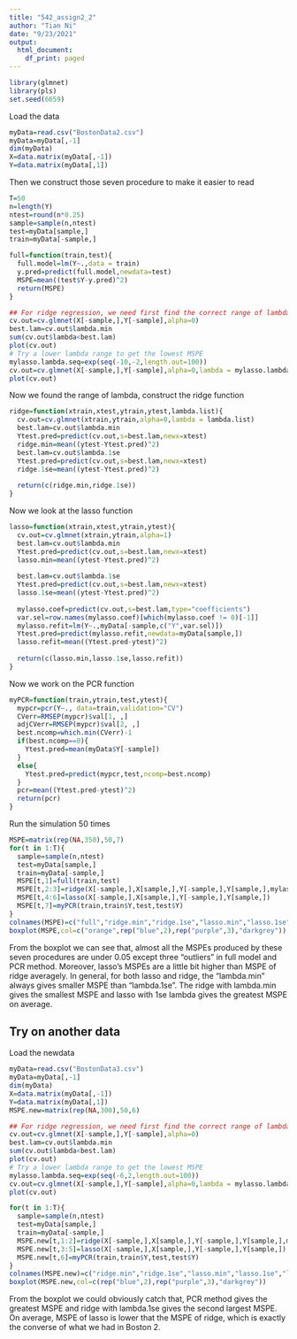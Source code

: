 ```yaml
---
title: "542_assign2_2"
author: "Tian Ni"
date: "9/23/2021"
output:
  html_document:
    df_print: paged
---
```


```r
library(glmnet)
library(pls)
set.seed(6659)
```

Load the data

```r
myData=read.csv("BostonData2.csv")
myData=myData[,-1]
dim(myData)
X=data.matrix(myData[,-1])
Y=data.matrix(myData[,1])
```

Then we construct those seven procedure to make it easier to read 

```r
T=50
n=length(Y)
ntest=round(n*0.25)
sample=sample(n,ntest)
test=myData[sample,]
train=myData[-sample,]
```

```r
full=function(train,test){
  full.model=lm(Y~.,data = train)
  y.pred=predict(full.model,newdata=test)
  MSPE=mean((test$Y-y.pred)^2)
  return(MSPE)
}
```

```r
## For ridge regression, we need first find the correct range of lambda
cv.out=cv.glmnet(X[-sample,],Y[-sample],alpha=0)
best.lam=cv.out$lambda.min
sum(cv.out$lambda<best.lam)
plot(cv.out)
# Try a lower lambda range to get the lowest MSPE
mylasso.lambda.seq=exp(seq(-10,-2,length.out=100))
cv.out=cv.glmnet(X[-sample,],Y[-sample],alpha=0,lambda = mylasso.lambda.seq) 
plot(cv.out)   
```

Now we found the range of lambda, construct the ridge function

```r
ridge=function(xtrain,xtest,ytrain,ytest,lambda.list){
  cv.out=cv.glmnet(xtrain,ytrain,alpha=0,lambda = lambda.list) 
  best.lam=cv.out$lambda.min
  Ytest.pred=predict(cv.out,s=best.lam,newx=xtest)
  ridge.min=mean((ytest-Ytest.pred)^2)
  best.lam=cv.out$lambda.1se
  Ytest.pred=predict(cv.out,s=best.lam,newx=xtest)
  ridge.1se=mean((ytest-Ytest.pred)^2)
  
  return(c(ridge.min,ridge.1se))
}
```

Now we look at the lasso function

```r
lasso=function(xtrain,xtest,ytrain,ytest){
  cv.out=cv.glmnet(xtrain,ytrain,alpha=1)
  best.lam=cv.out$lambda.min
  Ytest.pred=predict(cv.out,s=best.lam,newx=xtest)
  lasso.min=mean((ytest-Ytest.pred)^2)
  
  best.lam=cv.out$lambda.1se
  Ytest.pred=predict(cv.out,s=best.lam,newx=xtest)
  lasso.1se=mean((ytest-Ytest.pred)^2)
  
  mylasso.coef=predict(cv.out,s=best.lam,type="coefficients")
  var.sel=row.names(mylasso.coef)[which(mylasso.coef != 0)[-1]]
  mylasso.refit=lm(Y~.,myData[-sample,c("Y",var.sel)])
  Ytest.pred=predict(mylasso.refit,newdata=myData[sample,])
  lasso.refit=mean((Ytest.pred-ytest)^2)
  
  return(c(lasso.min,lasso.1se,lasso.refit))
}
```

Now we work on the PCR function

```r
myPCR=function(train,ytrain,test,ytest){
  mypcr=pcr(Y~., data=train,validation="CV")
  CVerr=RMSEP(mypcr)$val[1, ,]
  adjCVerr=RMSEP(mypcr)$val[2, ,]
  best.ncomp=which.min(CVerr)-1
  if(best.ncomp==0){
    Ytest.pred=mean(myData$Y[-sample])
  }
  else{
    Ytest.pred=predict(mypcr,test,ncomp=best.ncomp)
  }
  pcr=mean((Ytest.pred-ytest)^2)
  return(pcr)
}
```

Run the simulation 50 times

```r
MSPE=matrix(rep(NA,350),50,7)
for(t in 1:T){
  sample=sample(n,ntest)
  test=myData[sample,]
  train=myData[-sample,]
  MSPE[t,1]=full(train,test)
  MSPE[t,2:3]=ridge(X[-sample,],X[sample,],Y[-sample,],Y[sample,],mylasso.lambda.seq)
  MSPE[t,4:6]=lasso(X[-sample,],X[sample,],Y[-sample,],Y[sample,])
  MSPE[t,7]=myPCR(train,train$Y,test,test$Y)
}
colnames(MSPE)=c("full","ridge.min","ridge.1se","lasso.min","lasso.1se","lasso.refit","pcr")
boxplot(MSPE,col=c("orange",rep("blue",2),rep("purple",3),"darkgrey"))
```

From the boxplot we can see that, almost all the MSPEs produced by these seven procedures are under 0.05 except three "outliers" in full model and PCR method. Moreover, lasso's MSPEs are a little bit higher than MSPE of ridge averagely. In general, for both lasso and ridge, the "lambda.min" always gives smaller MSPE than "lambda.1se". The ridge with lambda.min gives the smallest MSPE and lasso with 1se lambda gives the greatest MSPE on average. 


Try on another data
--

Load the newdata

```r
myData=read.csv("BostonData3.csv")
myData=myData[,-1]
dim(myData)
X=data.matrix(myData[,-1])
Y=data.matrix(myData[,1])
MSPE.new=matrix(rep(NA,300),50,6)

## For ridge regression, we need first find the correct range of lambda
cv.out=cv.glmnet(X[-sample,],Y[-sample],alpha=0)
best.lam=cv.out$lambda.min
sum(cv.out$lambda<best.lam)
plot(cv.out)
# Try a lower lambda range to get the lowest MSPE
mylasso.lambda.seq=exp(seq(-6,2,length.out=100))
cv.out=cv.glmnet(X[-sample,],Y[-sample],alpha=0,lambda = mylasso.lambda.seq) 
plot(cv.out) 

for(t in 1:T){
  sample=sample(n,ntest)
  test=myData[sample,]
  train=myData[-sample,]
  MSPE.new[t,1:2]=ridge(X[-sample,],X[sample,],Y[-sample,],Y[sample,],mylasso.lambda.seq)
  MSPE.new[t,3:5]=lasso(X[-sample,],X[sample,],Y[-sample,],Y[sample,])
  MSPE.new[t,6]=myPCR(train,train$Y,test,test$Y)
}
colnames(MSPE.new)=c("ridge.min","ridge.1se","lasso.min","lasso.1se","lasso.refit","pcr")
boxplot(MSPE.new,col=c(rep("blue",2),rep("purple",3),"darkgrey"))
```

From the boxplot we could obviously catch that, PCR method gives the greatest MSPE and ridge with lambda.1se gives the second largest MSPE. On average, MSPE of lasso is lower that the MSPE of ridge, which is exactly the converse of what we had in Boston 2.

